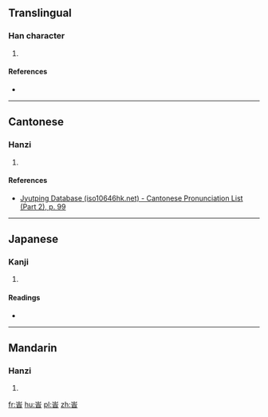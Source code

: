 ==Translingual==

===Han character===
{{Han char|rn=46|rad=山|as=06|sn=9|four=|canj=UYA|ids=⿳山亠日}}

# {{defn|Han|sort=山06}}

====References====
* {{Han ref|kx=0310.330|dkj=08045|hdz=10771.130|uh=5CD5|ud=23765}}

----

==Cantonese==

===Hanzi===
{{yue-hanzi|jyut=[[si4]]|y=si4}}

# {{defn|lang=yue|sort=山06}}

====References====
* [http://www.iso10646hk.net/jp/document/download.jsp Jyutping Database (iso10646hk.net) - Cantonese Pronunciation List (Part 2), p. 99]

----

==Japanese==

===Kanji===
{{ja-kanji|grade=|rs=山06}}

# {{defn|lang=ja|sort=山06}}

====Readings====
* {{ja-readings|on=[[し]] (shi)|kun=}}

----

==Mandarin==

===Hanzi===
{{cmn-hanzi|pin=[[shí]] ([[shi2]])|wg=shih<sup>2</sup>}}

# {{defn|lang=cmn|sort=山06}}

[[fr:峕]]
[[hu:峕]]
[[pl:峕]]
[[zh:峕]]